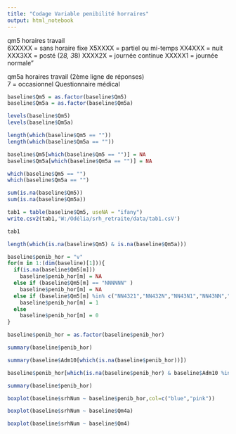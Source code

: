 ```yaml
---
title: "Codage Variable penibilité horraires"
output: html_notebook
---
```



qm5	horaires travail		
6XXXXX = sans horaire fixe
X5XXXX = partiel ou mi-temps
XX4XXX = nuit
XXX3XX = posté (2*8, 3*8)
XXXX2X = journée continue
XXXXX1 = journée normale"				
									
									
									
									
									
qm5a	horaires travail (2ème ligne de réponses)	
7 = occasionnel	Questionnaire médical				
									
```r
baseline$Qm5 = as.factor(baseline$Qm5)
baseline$Qm5a = as.factor(baseline$Qm5a)
```

```r
levels(baseline$Qm5)
levels(baseline$Qm5a)
```

```r
length(which(baseline$Qm5 == ""))
length(which(baseline$Qm5a == ""))
```

```r
baseline$Qm5[which(baseline$Qm5 == "")] = NA
baseline$Qm5a[which(baseline$Qm5a == "")] = NA
```

```r
which(baseline$Qm5 == "")
which(baseline$Qm5a == "")
```
```r
sum(is.na(baseline$Qm5))
sum(is.na(baseline$Qm5a))
```

```r
tab1 = table(baseline$Qm5, useNA = "ifany")
write.csv2(tab1,'W:/Odélia/srh_retraite/data/tab1.csV')
```

```r
tab1
```

```r
length(which(is.na(baseline$Qm5) & is.na(baseline$Qm5a)))
```


```r
baseline$penib_hor = "v"
for(m in 1:(dim(baseline)[1])){
  if(is.na(baseline$Qm5[m]))
    baseline$penib_hor[m] = NA
  else if (baseline$Qm5[m] == "NNNNNN" )
    baseline$penib_hor[m] = NA 
  else if (baseline$Qm5[m] %in% c("NN4321","NN432N","NN43N1","NN43NN","NN4N21","NN4N2N","NN4NN1","NN4NNN","NNN32N","NNN3N1","NNN3NN","N54N2N","N54NN1","N54NNN","6N4321","6N43NN","6N4N21","6N4N2N","6N4NN1","6N4NNN","6NN32N","6NN3NN","654NN1","654NNN"))
    baseline$penib_hor[m] = 1
  else
    baseline$penib_hor[m] = 0
}

```

```r
baseline$penib_hor = as.factor(baseline$penib_hor)
```

```r
summary(baseline$penib_hor)
```
```r
summary(baseline$Adm10[which(is.na(baseline$penib_hor))])
```

```r
baseline$penib_hor[which(is.na(baseline$penib_hor) & baseline$Adm10 %in% c(96,95,94,93,86,85,78,77,75,74))] = 0
```
```r
summary(baseline$penib_hor)
```
```r
boxplot(baseline$srhNum ~ baseline$penib_hor,col=c("blue","pink"))
```

```r
boxplot(baseline$srhNum ~ baseline$Qm4a)

```
```r
boxplot(baseline$srhNum ~ baseline$Qm4)

```


